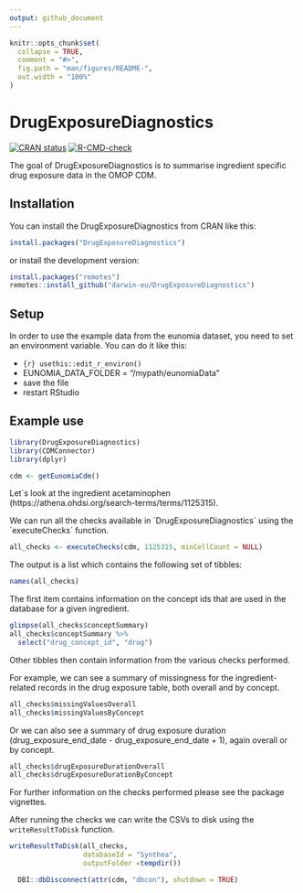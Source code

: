```yaml
---
output: github_document
---
```


<!-- README.md is generated from README.Rmd. Please edit that file -->

```r
knitr::opts_chunk$set(
  collapse = TRUE,
  comment = "#>",
  fig.path = "man/figures/README-",
  out.width = "100%"
)
```

# DrugExposureDiagnostics

<!-- badges: start -->
[![CRAN status](https://www.r-pkg.org/badges/version/DrugExposureDiagnostics)](https://CRAN.R-project.org/package=DrugExposureDiagnostics)
[![R-CMD-check](https://github.com/darwin-eu/DrugExposureDiagnostics/workflows/R-CMD-check/badge.svg)](https://github.com/darwin-eu/DrugExposureDiagnostics/actions)
<!-- badges: end -->

The goal of DrugExposureDiagnostics is to summarise ingredient specific drug exposure data in the OMOP CDM.

## Installation

You can install the DrugExposureDiagnostics from CRAN like this:

``` r
install.packages("DrugExposureDiagnostics")
```
or install the development version:
``` r
install.packages("remotes")
remotes::install_github("darwin-eu/DrugExposureDiagnostics")
```
## Setup

In order to use the example data from the eunomia dataset, you need to set an environment variable. You can do it like this:

* ```{r} usethis::edit_r_environ() ```
* EUNOMIA_DATA_FOLDER = "/mypath/eunomiaData"
* save the file
* restart RStudio

## Example use
```r
library(DrugExposureDiagnostics)
library(CDMConnector)
library(dplyr)
```

```r
cdm <- getEunomiaCdm()
```

Let´s look at the ingredient acetaminophen (https://athena.ohdsi.org/search-terms/terms/1125315).

We can run all the checks available in ´DrugExposureDiagnostics´ using the ´executeChecks´ function. 

```r
all_checks <- executeChecks(cdm, 1125315, minCellCount = NULL)
```

The output is a list which contains the following set of tibbles:
```r
names(all_checks)
```

The first item contains information on the concept ids that are used in the database for a given ingredient. 
```r
glimpse(all_checks$conceptSummary)
all_checks$conceptSummary %>% 
  select("drug_concept_id", "drug")
```

Other tibbles then contain information from the various checks performed.

For example, we can see a summary of missingness for the ingredient-related records in the  drug exposure table, both overall and by concept.
```r
all_checks$missingValuesOverall
all_checks$missingValuesByConcept
```

Or we can also see a summary of drug exposure duration (drug_exposure_end_date - drug_exposure_end_date + 1), again overall or by concept.
```r
all_checks$drugExposureDurationOverall
all_checks$drugExposureDurationByConcept
```

For further information on the checks performed please see the package vignettes.

After running the checks we can write the CSVs to disk using the `writeResultToDisk` function.
```r
writeResultToDisk(all_checks,
                  databaseId = "Synthea", 
                  outputFolder =tempdir())
```


```r
  DBI::dbDisconnect(attr(cdm, "dbcon"), shutdown = TRUE)
```
